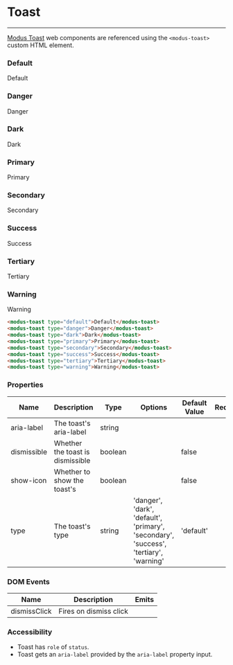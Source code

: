 
# Toast
---

[Modus Toast](https://modus.trimble.com/components/toasts/) web components are referenced using the `<modus-toast>` custom HTML element.

<Anchor storyId="components-toast--default" />

### Default
<modus-toast type="default">Default</modus-toast>

<Anchor storyId="components-toast--danger" />

### Danger
<modus-toast type="danger">Danger</modus-toast>

<Anchor storyId="components-toast--dark" />

### Dark
<modus-toast type="dark">Dark</modus-toast>

<Anchor storyId="components-toast--primary" />

### Primary
<modus-toast type="primary">Primary</modus-toast>

<Anchor storyId="components-toast--secondary" />

### Secondary
<modus-toast type="secondary">Secondary</modus-toast>

<Anchor storyId="components-toast--success" />

### Success
<modus-toast type="success">Success</modus-toast>

<Anchor storyId="components-toast--tertiary" />

### Tertiary
<modus-toast type="tertiary">Tertiary</modus-toast>

<Anchor storyId="components-toast--warning" />

### Warning
<modus-toast type="warning">Warning</modus-toast>

```html
<modus-toast type="default">Default</modus-toast>
<modus-toast type="danger">Danger</modus-toast>
<modus-toast type="dark">Dark</modus-toast>
<modus-toast type="primary">Primary</modus-toast>
<modus-toast type="secondary">Secondary</modus-toast>
<modus-toast type="success">Success</modus-toast>
<modus-toast type="tertiary">Tertiary</modus-toast>
<modus-toast type="warning">Warning</modus-toast>
```

### Properties
<section>
  <table>
    <thead>
    <tr>
      <th>Name</th>
      <th>Description</th>
      <th>Type</th>
      <th>Options</th>
      <th>Default Value</th>
      <th>Required</th>
    </tr>
    </thead>
    <tbody>
    <tr>
      <td>aria-label</td>
      <td>The toast's aria-label</td>
      <td>string</td>
      <td></td>
      <td></td>
      <td></td>
    </tr>
    <tr>
      <td>dismissible</td>
      <td>Whether the toast is dismissible</td>
      <td>boolean</td>
      <td></td>
      <td>false</td>
      <td></td>
    </tr>
    <tr>
      <td>show-icon</td>
      <td>Whether to show the toast's</td>
      <td>boolean</td>
      <td></td>
      <td>false</td>
      <td></td>
    </tr>
    <tr>
      <td>type</td>
      <td>The toast's type</td>
      <td>string</td>
      <td>'danger', 'dark', 'default', 'primary', 'secondary', 'success', 'tertiary', 'warning'</td>
      <td>'default'</td>
      <td></td>
    </tr>
    </tbody>
  </table>
</section>

### DOM Events
<section>
  <table>
    <thead>
    <tr>
      <th>Name</th>
      <th>Description</th>
      <th>Emits</th>
    </tr>
    </thead>
    <tbody>
    <tr>
      <td>dismissClick</td>
      <td>Fires on dismiss click</td>
      <td></td>
    </tr>
    </tbody>
  </table>
</section>

### Accessibility
- Toast has `role` of `status`.
- Toast gets an `aria-label` provided by the `aria-label` property input.

